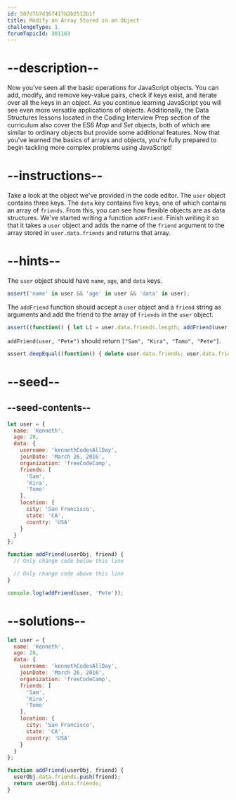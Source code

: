 ```yaml
---
id: 587d7b7d367417b2b2512b1f
title: Modify an Array Stored in an Object
challengeType: 1
forumTopicId: 301163
---
```


# --description--

Now you've seen all the basic operations for JavaScript objects. You can add, modify, and remove key-value pairs, check if keys exist, and iterate over all the keys in an object. As you continue learning JavaScript you will see even more versatile applications of objects. Additionally, the Data Structures lessons located in the Coding Interview Prep section of the curriculum also cover the ES6 <dfn>Map</dfn> and <dfn>Set</dfn> objects, both of which are similar to ordinary objects but provide some additional features. Now that you've learned the basics of arrays and objects, you're fully prepared to begin tackling more complex problems using JavaScript!

# --instructions--

Take a look at the object we've provided in the code editor. The `user` object contains three keys. The `data` key contains five keys, one of which contains an array of `friends`. From this, you can see how flexible objects are as data structures. We've started writing a function `addFriend`. Finish writing it so that it takes a `user` object and adds the name of the `friend` argument to the array stored in `user.data.friends` and returns that array.

# --hints--

The `user` object should have `name`, `age`, and `data` keys.

```js
assert('name' in user && 'age' in user && 'data' in user);
```

The `addFriend` function should accept a `user` object and a `friend` string as arguments and add the friend to the array of `friends` in the `user` object.

```js
assert((function() { let L1 = user.data.friends.length; addFriend(user, 'Sean'); let L2 = user.data.friends.length; return (L2 === L1 + 1); })());
```

`addFriend(user, "Pete")` should return `["Sam", "Kira", "Tomo", "Pete"]`.

```js
assert.deepEqual((function() { delete user.data.friends; user.data.friends = ['Sam', 'Kira', 'Tomo']; return addFriend(user, 'Pete') })(), ['Sam', 'Kira', 'Tomo', 'Pete']);
```

# --seed--

## --seed-contents--

```js
let user = {
  name: 'Kenneth',
  age: 28,
  data: {
    username: 'kennethCodesAllDay',
    joinDate: 'March 26, 2016',
    organization: 'freeCodeCamp',
    friends: [
      'Sam',
      'Kira',
      'Tomo'
    ],
    location: {
      city: 'San Francisco',
      state: 'CA',
      country: 'USA'
    }
  }
};

function addFriend(userObj, friend) {
  // Only change code below this line

  // Only change code above this line
}

console.log(addFriend(user, 'Pete'));
```

# --solutions--

```js
let user = {
  name: 'Kenneth',
  age: 28,
  data: {
    username: 'kennethCodesAllDay',
    joinDate: 'March 26, 2016',
    organization: 'freeCodeCamp',
    friends: [
      'Sam',
      'Kira',
      'Tomo'
    ],
    location: {
      city: 'San Francisco',
      state: 'CA',
      country: 'USA'
    }
  }
};

function addFriend(userObj, friend) {
  userObj.data.friends.push(friend);
  return userObj.data.friends;
}
```
